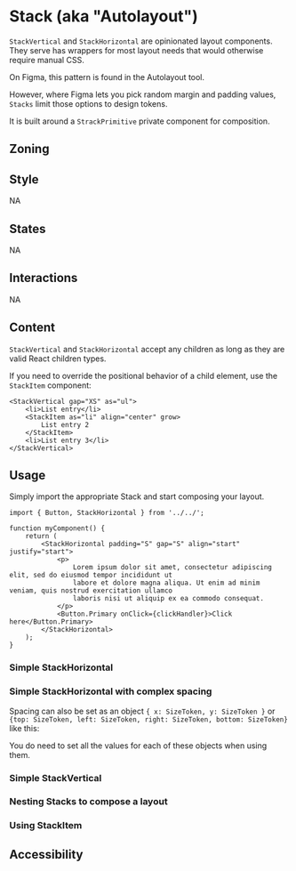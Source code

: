 


<Meta of={Stories} title="Layout/Stack" />
<Status id="stack" />

# Stack (aka "Autolayout")

`StackVertical` and `StackHorizontal` are opinionated layout components. They serve has wrappers for most layout needs that would otherwise require manual CSS.

On Figma, this pattern is found in the Autolayout tool.

However, where Figma lets you pick random margin and padding values, `Stacks` limit those options to design tokens.

It is built around a `StrackPrimitive` private component for composition.

## Zoning

<FigmaImage src="https://www.figma.com/file/qc8oUSyVJM67gSsbTShftt/%F0%9F%93%90-Zoning?node-id=1044%3A237" />

## Style

NA

## States

NA

## Interactions

NA

## Content

`StackVertical` and `StackHorizontal` accept any children as long as they are valid React children types.

If you need to override the positional behavior of a child element, use the `StackItem` component:

```tsx
<StackVertical gap="XS" as="ul">
	<li>List entry</li>
	<StackItem as="li" align="center" grow>
		List entry 2
	</StackItem>
	<li>List entry 3</li>
</StackVertical>
```

## Usage

Simply import the appropriate Stack and start composing your layout.

```tsx
import { Button, StackHorizontal } from '../../';

function myComponent() {
	return (
		<StackHorizontal padding="S" gap="S" align="start" justify="start">
			<p>
				Lorem ipsum dolor sit amet, consectetur adipiscing elit, sed do eiusmod tempor incididunt ut
				labore et dolore magna aliqua. Ut enim ad minim veniam, quis nostrud exercitation ullamco
				laboris nisi ut aliquip ex ea commodo consequat.
			</p>
			<Button.Primary onClick={clickHandler}>Click here</Button.Primary>
		</StackHorizontal>
	);
}
```

### Simple StackHorizontal

<Canvas of={Stories.TestHorizontal} />
<Controls of={Stories.TestHorizontal} />

### Simple StackHorizontal with complex spacing

Spacing can also be set as an object `{ x: SizeToken, y: SizeToken }` or `{top: SizeToken, left: SizeToken, right: SizeToken, bottom: SizeToken}` like this:

<Canvas of={Stories.TestHorizontalWithExplicitSpacing} />
<Controls of={Stories.TestHorizontalWithExplicitSpacing} />

You do need to set all the values for each of these objects when using them.

### Simple StackVertical

<Canvas of={Stories.TestVertical} />
<Controls of={Stories.TestVertical} />

### Nesting Stacks to compose a layout

<Canvas of={Stories.StackNesting} />

### Using StackItem

<Canvas of={Stories.StackWithStackItem} />
<Controls of={Stories.StackWithStackItem} />

## Accessibility
